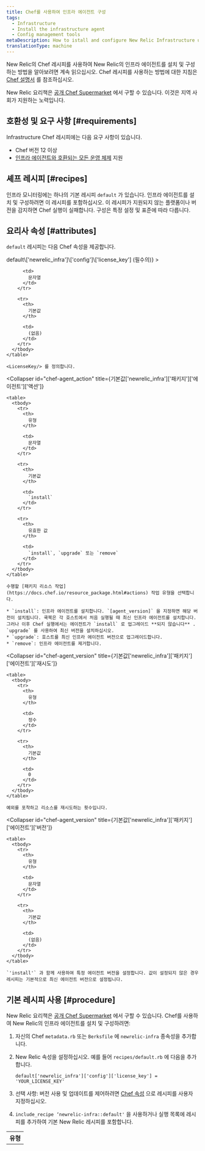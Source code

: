 ```yaml
---
title: Chef를 사용하여 인프라 에이전트 구성
tags:
  - Infrastructure
  - Install the infrastructure agent
  - Config management tools
metaDescription: How to istall and configure New Relic Infrastructure using Chef.
translationType: machine
---
```


New Relic의 Chef 레시피를 사용하여 New Relic의 인프라 에이전트를 설치 및 구성하는 방법을 알아보려면 계속 읽으십시오. Chef 레시피를 사용하는 방법에 대한 지침은 [Chef 설명서](https://www.chef.io/solutions/infrastructure-automation/) 를 참조하십시오.

New Relic 요리책은 [공개 Chef Supermarket](https://supermarket.chef.io/cookbooks/newrelic-infra) 에서 구할 수 있습니다. 이것은 지역 사회가 지원하는 노력입니다.

## 호환성 및 요구 사항 [#requirements]

Infrastructure Chef 레시피에는 다음 요구 사항이 있습니다.

* Chef 버전 12 이상
* [인프라 에이전트와 호환되는 모든 운영 체제](/docs/infrastructure/new-relic-infrastructure/getting-started/compatibility-requirements-new-relic-infrastructure#operating-systems) 지원

## 셰프 레시피 [#recipes]

인프라 모니터링에는 하나의 기본 레시피 `default` 가 있습니다. 인프라 에이전트를 설치 및 구성하려면 이 레시피를 포함하십시오. 이 레시피가 지원되지 않는 플랫폼이나 버전을 감지하면 Chef 실행이 실패합니다. 구성은 특정 설정 및 표준에 따라 다릅니다.

## 요리사 속성 [#attributes]

`default` 레시피는 다음 Chef 속성을 제공합니다.

<CollapserGroup>
  <Collapser
    id="chef-license_key"
    title={<><InlineCode>default\['newrelic_infra']\['config']\['license_key']</InlineCode> (필수의)</>}
  >
    <table>
      <tbody>
        <tr>
          <th>
            유형
          </th>

          <td>
            문자열
          </td>
        </tr>

        <tr>
          <th>
            기본값
          </th>

          <td>
            (없음)
          </td>
        </tr>
      </tbody>
    </table>

    <LicenseKey/> 를 정의합니다.
  </Collapser>

  <Collapser
    id="chef-agent_action"
    title={<InlineCode>기본값\['newrelic_infra']\['패키지']\['에이전트']\['액션']</InlineCode>}
  >
    <table>
      <tbody>
        <tr>
          <th>
            유형
          </th>

          <td>
            문자열
          </td>
        </tr>

        <tr>
          <th>
            기본값
          </th>

          <td>
            `install`
          </td>
        </tr>

        <tr>
          <th>
            유효한 값
          </th>

          <td>
            `install`, `upgrade` 또는 `remove`
          </td>
        </tr>
      </tbody>
    </table>

    수행할 [패키지 리소스 작업](https://docs.chef.io/resource_package.html#actions) 작업 유형을 선택합니다.

    * `install`: 인프라 에이전트를 설치합니다. `[agent_version]` 을 지정하면 해당 버전이 설치됩니다. 쿡북은 각 호스트에서 처음 실행될 때 최신 인프라 에이전트를 설치합니다. 그러나 이후 Chef 실행에서는 에이전트가 `install` 로 업그레이드 **되지 않습니다** . `upgrade` 를 사용하여 최신 버전을 설치하십시오.
    * `upgrade`: 호스트를 최신 인프라 에이전트 버전으로 업그레이드합니다.
    * `remove`: 인프라 에이전트를 제거합니다.
  </Collapser>

  <Collapser
    id="chef-agent_version"
    title={<InlineCode>기본값\['newrelic_infra']\['패키지']\['에이전트']\['재시도']</InlineCode>}
  >
    <table>
      <tbody>
        <tr>
          <th>
            유형
          </th>

          <td>
            정수
          </td>
        </tr>

        <tr>
          <th>
            기본값
          </th>

          <td>
            0
          </td>
        </tr>
      </tbody>
    </table>

    예외를 포착하고 리소스를 재시도하는 횟수입니다.
  </Collapser>

  <Collapser
    id="chef-agent_version"
    title={<InlineCode>기본값\['newrelic_infra']\['패키지']\['에이전트']\['버전']</InlineCode>}
  >
    <table>
      <tbody>
        <tr>
          <th>
            유형
          </th>

          <td>
            문자열
          </td>
        </tr>

        <tr>
          <th>
            기본값
          </th>

          <td>
            (없음)
          </td>
        </tr>
      </tbody>
    </table>

    `'install'` 과 함께 사용하여 특정 에이전트 버전을 설정합니다. 값이 설정되지 않은 경우 레시피는 기본적으로 최신 에이전트 버전으로 설정됩니다.
  </Collapser>
</CollapserGroup>

## 기본 레시피 사용 [#procedure]

New Relic 요리책은 [공개 Chef Supermarket](https://supermarket.chef.io/cookbooks/newrelic-infra) 에서 구할 수 있습니다. Chef를 사용하여 New Relic의 인프라 에이전트를 설치 및 구성하려면:

1. 자신의 Chef `metadata.rb` 또는 `Berksfile` 에 `newrelic-infra` 종속성을 추가합니다.

2. New Relic <LicenseKey/> 속성을 설정하십시오. 예를 들어 `recipes/default.rb` 에 다음을 추가합니다.

   ```
   default['newrelic_infra']['config']['license_key'] = 'YOUR_LICENSE_KEY'
   ```

3. 선택 사항: 버전 사용 및 업데이트를 제어하려면 [Chef 속성](#attributes) 으로 레시피를 사용자 지정하십시오.

4. `include_recipe ‘newrelic-infra::default'` 을 사용하거나 실행 목록에 레시피를 추가하여 기본 New Relic 레시피를 포함합니다.